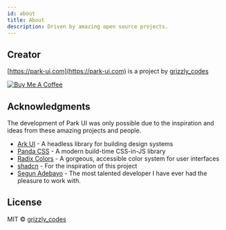 ```yaml
---
id: about
title: About
description: Driven by amazing open source projects.
---
```


## Creator

[https://park-ui.com](https://park-ui.com) is a project by [grizzly_codes](https://twitter.com/grizzly_codes)

<a href="https://www.buymeacoffee.com/grizzlycodes" target="_blank">
  <img
    src="https://cdn.buymeacoffee.com/buttons/v2/default-yellow.png"
    alt="Buy Me A Coffee"
    style={{ height: '44px' }}
  />
</a>

## Acknowledgments

The development of Park UI was only possible due to the inspiration and ideas from these amazing projects and people.

- [Ark UI](https://ark-ui.com) - A headless library for building design systems
- [Panda CSS](https://panda-css.com) - A modern build-time CSS-in-JS library
- [Radix Colors](hhttps://www.radix-ui.com/colors) - A gorgeous, accessible color system for user interfaces
- [shadcn](https://twitter.com/shadcn) - For the inspiration of this project
- [Segun Adebayo](https://twitter.com/thesegunadebayo) - The most talented developer I have ever had the pleasure to
  work with.

## License

MIT © [grizzly_codes](https://twitter.com/grizzly_codes)
